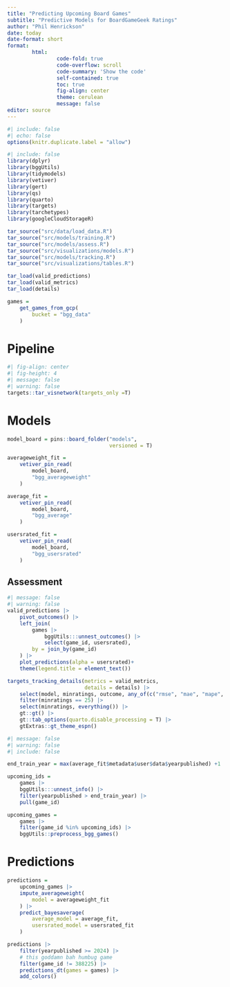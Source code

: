 ```yaml
---
title: "Predicting Upcoming Board Games"
subtitle: "Predictive Models for BoardGameGeek Ratings"
author: "Phil Henrickson"
date: today
date-format: short
format: 
        html:
                code-fold: true
                code-overflow: scroll
                code-summary: 'Show the code'
                self-contained: true
                toc: true
                fig-align: center
                theme: cerulean
                message: false
editor: source
---
```

```r
#| include: false
#| echo: false
options(knitr.duplicate.label = "allow")
```

```r
#| include: false
library(dplyr)
library(bggUtils)
library(tidymodels)
library(vetiver)
library(gert)
library(qs)
library(quarto)
library(targets)
library(tarchetypes)
library(googleCloudStorageR)

tar_source("src/data/load_data.R")
tar_source("src/models/training.R")
tar_source("src/models/assess.R")
tar_source("src/visualizations/models.R")
tar_source("src/models/tracking.R")
tar_source("src/visualizations/tables.R")

tar_load(valid_predictions)
tar_load(valid_metrics)
tar_load(details)

games = 
    get_games_from_gcp(
        bucket = "bgg_data"
    )
```


# Pipeline

<!-- # ```{r, results = "asis", echo = FALSE} -->
<!-- #   cat(c("```{mermaid}", targets::tar_mermaid(targets_only = T), "```"), sep = "\n") -->
<!-- # ``` -->


```r
#| fig-align: center
#| fig-height: 4
#| message: false
#| warning: false
targets::tar_visnetwork(targets_only =T)

```

# Models

```r

model_board = pins::board_folder("models",
                                 versioned = T)

averageweight_fit = 
    vetiver_pin_read(
        model_board,
        "bgg_averageweight"
    )

average_fit = 
    vetiver_pin_read(
        model_board,
        "bgg_average"
    )

usersrated_fit = 
    vetiver_pin_read(
        model_board,
        "bgg_usersrated"
    )

```

## Assessment

```r
#| message: false
#| warning: false
valid_predictions |>
    pivot_outcomes() |>
    left_join(
        games |>
            bggUtils:::unnest_outcomes() |>
            select(game_id, usersrated),
        by = join_by(game_id)
    ) |>
    plot_predictions(alpha = usersrated)+
    theme(legend.title = element_text())

```

```r

targets_tracking_details(metrics = valid_metrics,
                         details = details) |>
    select(model, minratings, outcome, any_of(c("rmse", "mae", "mape", "rsq", "ccc"))) |>
    filter(minratings == 25) |>
    select(minratings, everything()) |>
    gt::gt() |>
    gt::tab_options(quarto.disable_processing = T) |>
    gtExtras::gt_theme_espn()

```


```r
#| message: false
#| warning: false
#| include: false

end_train_year = max(average_fit$metadata$user$data$yearpublished) +1

upcoming_ids = 
    games |>
    bggUtils:::unnest_info() |>
    filter(yearpublished > end_train_year) |>
    pull(game_id)

upcoming_games = 
    games |>
    filter(game_id %in% upcoming_ids) |>
    bggUtils::preprocess_bgg_games()

```

# Predictions

```r
predictions = 
    upcoming_games |>
    impute_averageweight(
        model = averageweight_fit
    ) |>
    predict_bayesaverage(
        average_model = average_fit,
        usersrated_model = usersrated_fit
    )

predictions |>
    filter(yearpublished >= 2024) |>
    # this goddamn bah humbug game
    filter(game_id != 388225) |>
    predictions_dt(games = games) |>
    add_colors()

```

